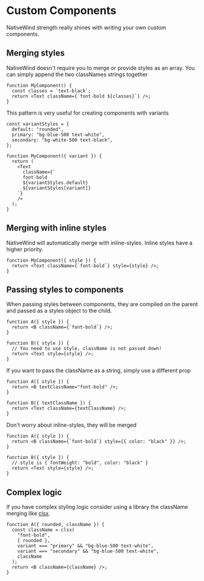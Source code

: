 # Custom Components

NativeWind strength really shines with writing your own custom components.

## Merging styles

NativeWind doesn't require you to merge or provide styles as an array. You can simply append the two classNames strings together

```tsx
function MyComponent() {
  const classes = `text-black`;
  return <Text className={`font-bold ${classes}`} />;
}
```

This pattern is very useful for creating components with variants

```tsx
const variantStyles = {
  default: "rounded",
  primary: "bg-blue-500 text-white",
  secondary: "bg-white-500 text-black",
};

function MyComponent({ variant }) {
  return (
    <Text
      className={`
      font-bold
      ${variantStyles.default}
      ${variantStyles[variant]}
    `}
    />
  );
}
```

## Merging with inline styles

NativeWind will automatically merge with inline-styles. Inline styles have a higher priority.

```tsx
function MyComponent({ style }) {
  return <Text className={`font-bold`} style={style} />;
}
```

## Passing styles to components

When passing styles between components, they are compiled on the parent and passed as a styles object to the child.

```tsx
function A({ style }) {
  return <B className={`font-bold`} />;
}

function B({ style }) {
  // You need to use style, className is not passed down!
  return <Text style={style} />;
}
```

If you want to pass the className as a string, simply use a different prop

```tsx
function A({ style }) {
  return <B textClassName="font-bold" />;
}

function B({ textClassName }) {
  return <Text className={textClassName} />;
}
```

Don't worry about inline-styles, they will be merged

```tsx
function A({ style }) {
  return <B className={`font-bold`} style={{ color: "black" }} />;
}

function B({ style }) {
  // style is { fontWeight: "bold", color: "black" }
  return <Text style={style} />;
}
```

## Complex logic

If you have complex styling logic consider using a library the className merging like [clsx](https://www.npmjs.com/package/clsx).

```tsx
function A({ rounded, className }) {
  const className = clsx(
    "font-bold",
    { rounded },
    variant === "primary" && "bg-blue-500 text-white",
    variant === "secondary" && "bg-blue-500 text-white",
    className
  );
  return <B className={className} />;
}
```

